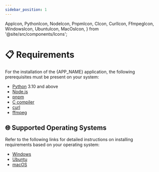 ```yaml
---
sidebar_position: 1
---
```


  AppIcon,
  PythonIcon,
  NodeIcon,
  PnpmIcon,
  CIcon,
  CurlIcon,
  FfmpegIcon,
  WindowsIcon,
  UbuntuIcon,
  MacOsIcon,
} from '@site/src/components/Icons';

# 📋 Requirements

For the installation of the <AppIcon /> {APP_NAME} application, the following
prerequisites must be present on your system:

- <PythonIcon /> [Python](https://www.python.org/) 3.10 and above
- <NodeIcon /> [Node.js](https://nodejs.org/)
- <PnpmIcon /> [pnpm](https://pnpm.io/)
- <CIcon /> [C compiler](https://gcc.gnu.org/)
- <CurlIcon /> [curl](https://curl.se/)
- <FfmpegIcon /> [ffmpeg](https://www.ffmpeg.org/)

## 🌐 Supported Operating Systems

Refer to the following links for detailed instructions on installing
requirements based on your operating system:

- <WindowsIcon /> [Windows](./windows)
- <UbuntuIcon /> [Ubuntu](./ubuntu)
- <MacOsIcon /> [macOS](./macos)
